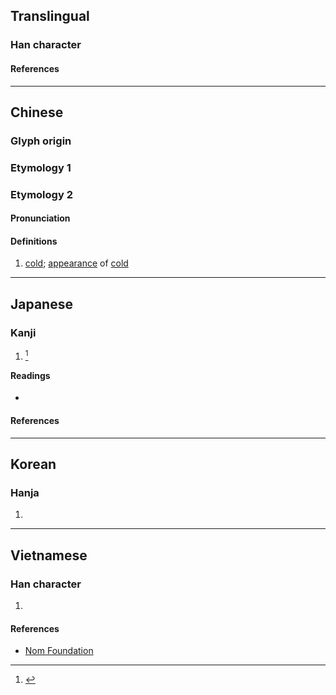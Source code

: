 {{also|净}}
{{character info/new}}
==Translingual==

===Han character===
{{Han char|rn=15|rad=冫|as=08|sn=10|four=32157|canj=IMBSD|ids=⿰冫爭}}

====References====
{{Han ref|kx=0132.400|dkj=01664|dj=0296.280|hdz=10299.061|uh=51C8}}

----

==Chinese==

===Glyph origin===
{{Han etym}}

===Etymology 1===
{{zh-see|淨|v}}

===Etymology 2===
{{zh-forms|s=净}}

====Pronunciation====
{{zh-pron
|m=chēng
<!-- Cantonese zeng6,zing6 belongs to Etymology 1 -->
|mc=y
|oc=y
|cat=a
}}

====Definitions====
{{zh-hanzi}}

# {{zh-hg}} [[cold]]; [[appearance]] of [[cold]] <!-- 《廣韻·耕韻》 凈，冷也。 《集韻·耕韻》 凈，冷皃。 -->

----

==Japanese==

===Kanji===
{{ja-kanji|grade=|rs=冫08}}

# {{alt form|ja|浄}} <ref name="gakken">{{cite-book|year=2002|author=Akiyasu Tōdō [''et al.'']|title=漢字源|ISBN=978-4053008893|passage=浄 凈淨}}</ref>

====Readings====
* {{ja-readings|on=[[そう]] (sō), [[しょう]] (shō)|kun=[[ひややかなさま]] (hiyayakanasama)}}

====References====
<references/>

----

==Korean==

===Hanja===
{{ko-hanja|hangeul=정|rv=jeong|mr=chŏng}}

# {{rfdef|ko|sort=冫08}}

----

==Vietnamese==

===Han character===
{{vi-hantu|[[tĩnh]], [[tịnh]]|rs=冫08}}

# {{rfdef|vi|sort=冫08}}

====References====
* [http://nomfoundation.org/common/nom_details.php?codepoint=51C8 Nom Foundation]